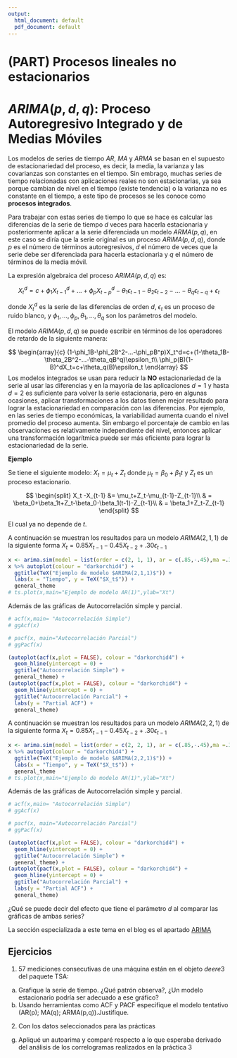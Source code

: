 ```yaml
---
output:
  html_document: default
  pdf_document: default
---
```

# (PART) Procesos lineales no estacionarios {-}

# $ARIMA(p,d,q)$: Proceso Autoregresivo Integrado y de Medias Móviles

Los modelos de series de tiempo $AR$, $MA$ y $ARMA$ se basan en el supuesto de estacionariedad del proceso, es decir, la media, la varianza y las covarianzas son constantes en el tiempo. Sin embrago, muchas series de tiempo relacionadas con aplicaciones reales no son estacionarias, ya sea porque cambian de nivel en el tiempo (existe tendencia) o la varianza no es constante en el tiempo, a este tipo de procesos se les conoce como **procesos integrados**. 

Para trabajar con estas series de tiempo lo que se hace es calcular las diferencias de la serie de tiempo $d$ veces para hacerla estacionaria y posteriormente aplicar a la serie diferenciada un modelo $ARMA(p,q)$, en este caso se diría que la serie original es un proceso $ARIMA(p,d,q)$, donde $p$ es el número de términos autoregresivos, $d$ el número de veces que la serie debe ser diferenciada para hacerla estacionaria y $q$ el número de términos de la media móvil.

La expresión algebraica del proceso $ARIMA(p,d,q)$ es:

$$
X_t^d=c+\phi_1X_{t-1}^d+...+\phi_pX_{t-p}^d-\theta_1\epsilon_{t-1}-\theta_2\epsilon_{t-2}-...-\theta_q\epsilon_{t-q}+\epsilon_t
$$

donde $X_t^d$ es la serie de las diferencias de orden $d$, $\epsilon_t$ es un proceso de ruido blanco, y $\phi_1,...,\phi_p,\theta_1,...,\theta_q$ son los parámetros del modelo.

El modelo $ARIMA(p,d,q)$ se puede escribir en términos de los operadores de retardo de la siguiente manera:

$$
\begin{array}{c}
(1-\phi_1B-\phi_2B^2-...-\phi_pB^p)X_t^d=c+(1-\theta_1B-\theta_2B^2-...-\theta_qB^q)\epsilon_t\\
\phi_p(B)(1-B)^dX_t=c+\theta_q(B)\epsilon_t
\end{array}
$$
Los modelos integrados se usan para reducir la **NO** estacionariedad de la serie al usar las diferencias y en la mayoría de las aplicaciones $d=1$ y hasta $d=2$ es suficiente para volver la serie estacionaria, pero en algunas ocasiones, aplicar transformaciones a los datos tienen mejor resultado para lograr la estacionariedad en comparación con las diferencias. Por ejemplo, en las series de tiempo económicas, la variabilidad aumenta cuando el nivel promedio del proceso aumenta. Sin embargo el porcentaje de cambio en las observaciones es relativamente independiente del nivel, entonces aplicar una transformación logarítmica puede ser más eficiente para lograr la estacionariedad de la serie.

**Ejemplo**

Se tiene el siguiente modelo: $X_t = \mu_t +Z_t$ donde $\mu_t = \beta_0+\beta_1t$ y $Z_t$ es un proceso estacionario.

$$
\begin{split}
X_t -X_{t-1} &= \mu_t+Z_t-\mu_{t-1}-Z_{t-1}\\
& = \beta_0+\beta_1t+Z_t-\beta_0-\beta_1(t-1)-Z_{t-1}\\
& = \beta_1+Z_t-Z_{t-1}
\end{split}
$$

El cual ya no depende de $t$.

A continuación se muestran los resultados para un modelo $ARIMA(2,1,1)$ de la siguiente forma $X_t=0.85X_{t-1}-0.45X_{t-2}+.30\epsilon_{t-1}$

```r
x <- arima.sim(model = list(order = c(2, 1, 1), ar = c(.85,-.45),ma =.3), n = 100)
x %>% autoplot(colour = "darkorchid4") + 
  ggtitle(TeX("Ejemplo de modelo $ARIMA(2,1,1)$")) +
  labs(x = "Tiempo", y = TeX("$X_t$")) +
  general_theme
# ts.plot(x,main="Ejemplo de modelo AR(1)",ylab="Xt")
```

Además de las gráficas de Autocorrelación simple y parcial.

```r
# acf(x,main= "Autocorrelación Simple")
# ggAcf(x)

# pacf(x, main="Autocorrelación Parcial")
# ggPacf(x)

(autoplot(acf(x,plot = FALSE), colour = "darkorchid4") + 
  geom_hline(yintercept = 0) +
  ggtitle("Autocorrelación Simple") +
  general_theme) + 
(autoplot(pacf(x,plot = FALSE), colour = "darkorchid4") + 
  geom_hline(yintercept = 0) +
  ggtitle("Autocorrelación Parcial") +
  labs(y = "Partial ACF") + 
  general_theme)
```

A continuación se muestran los resultados para un modelo $ARIMA(2,2,1)$ de la siguiente forma $X_t=0.85X_{t-1}-0.45X_{t-2}+.30\epsilon_{t-1}$

```r
x <- arima.sim(model = list(order = c(2, 2, 1), ar = c(.85,-.45),ma =.3), n = 100)
x %>% autoplot(colour = "darkorchid4") + 
  ggtitle(TeX("Ejemplo de modelo $ARIMA(2,2,1)$")) +
  labs(x = "Tiempo", y = TeX("$X_t$")) +
  general_theme
# ts.plot(x,main="Ejemplo de modelo AR(1)",ylab="Xt")
```

Además de las gráficas de Autocorrelación simple y parcial.

```r
# acf(x,main= "Autocorrelación Simple")
# ggAcf(x)

# pacf(x, main="Autocorrelación Parcial")
# ggPacf(x)

(autoplot(acf(x,plot = FALSE), colour = "darkorchid4") + 
  geom_hline(yintercept = 0) +
  ggtitle("Autocorrelación Simple") +
  general_theme) + 
(autoplot(pacf(x,plot = FALSE), colour = "darkorchid4") + 
  geom_hline(yintercept = 0) +
  ggtitle("Autocorrelación Parcial") +
  labs(y = "Partial ACF") + 
  general_theme)
```

¿Qué se puede decir del efecto que tiene el parámetro $d$ al comparar las gráficas de ambas series? 

La sección especializada a este tema en el blog es el apartado [ARIMA](https://rstudio-pubs-static.s3.amazonaws.com/1071417_253bc2f164f4438b918aaaee3a3da291.html#arimapdq)

## Ejercicios
1) 57 mediciones consecutivas de una máquina están en el objeto $deere3$ del paquete TSA:
a. Grafique la serie de tiempo. ¿Qué patrón observa?, ¿Un modelo estacionario podría ser adecuado a ese gráfico?
b. Usando herramientas como ACF y PACF especifique el modelo tentativo (AR(p); MA(q); ARMA(p,q)).Justifique.
2) Con los datos seleccionados para las prácticas
g. Apliqué un autoarima y comparé respecto a lo que esperaba derivado del análisis de los correlogramas realizados en la práctica 3